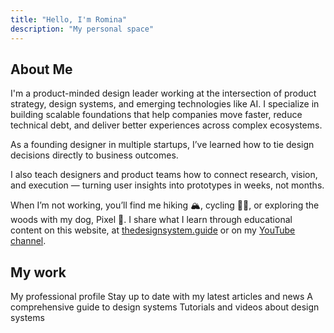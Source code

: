 ```yaml
---
title: "Hello, I'm Romina"
description: "My personal space"
---
```


## About Me

I'm a product-minded design leader working at the intersection of product strategy, design systems, and emerging technologies like AI. I specialize in building scalable foundations that help companies move faster, reduce technical debt, and deliver better experiences across complex ecosystems.

As a founding designer in multiple startups, I’ve learned how to tie design decisions directly to business outcomes.

I also teach designers and product teams how to connect research, vision, and execution — turning user insights into prototypes in weeks, not months.

When I’m not working, you’ll find me hiking 🏔️, cycling 🚴‍♀️, or exploring the woods with my dog, Pixel 🦮. I share what I learn through educational content on this website, at [thedesignsystem.guide](https://thedesignsystem.guide) or on my [YouTube channel](https://www.youtube.com/@designsystemguide).

## My work

<CardGroup cols={2}>
  <Card title="My LinkedIn" icon="linkedin" href="https://www.linkedin.com">
    My professional profile
  </Card>
  <Card title="Newsletter" icon="envelope-open" href="https://learn.thedesignsystem.guide/">
    Stay up to date with my latest articles and news
  </Card>
  <Card title="The Design System Guide" icon="book-open" href="https://thedesignsystem.guide/">
    A comprehensive guide to design systems
  </Card>
  <Card title="Youtube Channel" icon="youtube" href="https://www.youtube.com/@designsystemguide">
    Tutorials and videos about design systems
  </Card>
</CardGroup>
